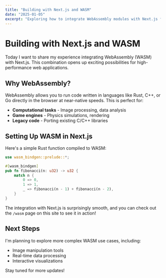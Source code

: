 ```yaml
---
title: "Building with Next.js and WASM"
date: "2025-01-05"
excerpt: "Exploring how to integrate WebAssembly modules with Next.js for high-performance web applications."
---
```


# Building with Next.js and WASM

Today I want to share my experience integrating WebAssembly (WASM) with Next.js. This combination opens up exciting possibilities for high-performance web applications.

## Why WebAssembly?

WebAssembly allows you to run code written in languages like Rust, C++, or Go directly in the browser at near-native speeds. This is perfect for:

- **Computational tasks** - Image processing, data analysis
- **Game engines** - Physics simulations, rendering
- **Legacy code** - Porting existing C/C++ libraries

## Setting Up WASM in Next.js

Here's a simple Rust function compiled to WASM:

```rust
use wasm_bindgen::prelude::*;

#[wasm_bindgen]
pub fn fibonacci(n: u32) -> u32 {
    match n {
        0 => 0,
        1 => 1,
        _ => fibonacci(n - 1) + fibonacci(n - 2),
    }
}
```

The integration with Next.js is surprisingly smooth, and you can check out the `/wasm` page on this site to see it in action!

## Next Steps

I'm planning to explore more complex WASM use cases, including:
- Image manipulation tools
- Real-time data processing
- Interactive visualizations

Stay tuned for more updates!